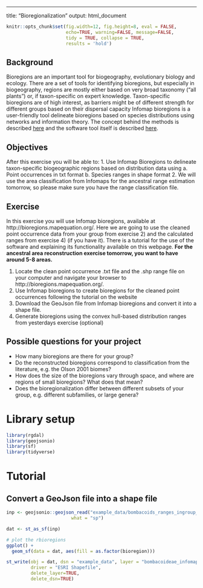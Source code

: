 ---
title: "Bioregionalization"
output: html_document

```r
knitr::opts_chunk$set(fig.width=12, fig.height=8, eval = FALSE,
                      echo=TRUE, warning=FALSE, message=FALSE,
                      tidy = TRUE, collapse = TRUE,
                      results = 'hold')
```


## Background
Bioregions are an important tool for biogeography, evolutionary biology and ecology. There are a set of tools for identifying bioregions, but especially in biogeography, regions are mostly either based on very broad taxonomy ("all plants") or, if taxon-specific on expert knowledge. Taxon-specific bioregions are of high interest, as barriers might be of different strength for different groups based on their dispersal capacity Infomap bioregions is a user-friendly tool delineate bioregions based on species distributions using networks and information theory. The concept behind the methods is described [here](https://www.nature.com/articles/ncomms7848) and the software tool itself is described [here](https://academic.oup.com/sysbio/article/66/2/197/2670349/Infomap-Bioregions-Interactive-Mapping-of).


## Objectives
After this exercise you will be able to:
1. Use Infomap Bioregions to delineate taxon-specific biogeographic regions based on distribution data using
  a. Point occurrences in txt format
  b. Species ranges in shape format
2. We will use the area classification from Infomaps for the ancestral range estimation tomorrow, so please make sure you have the range classification file.

## Exercise
In this exercise you will use Infomap bioregions, available at http://bioregions.mapequation.org/. Here we are going to use the cleaned point occurrence data from your group from exercise 2) and the calculated ranges from exercise 4) (if you have it). There is a tutorial for the use of the software and explaining its functionality available on this webpage. **For the ancestral area reconstruction exercise tomorrow, you want to have around 5-8 areas.**

1. Locate the clean point occurrence .txt file and the .shp range file on your computer and navigate your browser to http://bioregions.mapequation.org/.
2. Use Infomap bioregions to create bioregions for the cleaned point occurrences following the tutorial on the website
3. Download the GeoJson file from Infomap bioregions and convert it into a shape file.
4. Generate bioregions using the convex hull-based distribution ranges from yesterdays exercise (optional)

## Possible questions for your project
* How many bioregions are there for your group?
* Do the reconstructed bioregions correspond to classification from the literature, e.g. the Olson 2001 biomes?
* How does the size of the bioregions vary through space, and where are regions of small bioregions? What does that mean?
* Does the bioregionalization differ between different subsets of your group, e.g. different subfamilies, or large genera?

# Library setup

```r
library(rgdal)
library(geojsonio)
library(sf)
library(tidyverse)
```

# Tutorial
## Convert a GeoJson file into a shape file

```r
inp <- geojsonio::geojson_read("example_data/bombacoids_ranges_ingroup_0712_bioregions.geojson",
                        what = "sp")

dat <- st_as_sf(inp)

# plot the rbioregions
ggplot() + 
  geom_sf(data = dat, aes(fill = as.factor(bioregion)))

st_write(obj = dat, dsn = "example_data", layer = "bombacoideae_infomap_shapefile", 
         driver = "ESRI Shapefile", 
         delete_layer=TRUE,
         delete_dsn=TRUE)
```
